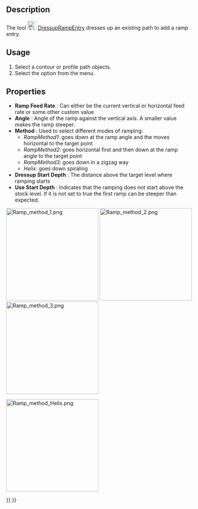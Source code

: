 <languages/>
<translate>

<!--T:8-->
{{Docnav
|[[CAM_DressupLeadInOut|DressupLeadInOut]]
|[[CAM_DressupTag|DressupTag]]
|[[CAM_Workbench|CAM]]
|IconL=CAM_DressupLeadInOut.svg
|IconR=CAM_DressupTag.svg
|IconC=Workbench_CAM.svg
}}

<!--T:1-->
{{GuiCommand
|Name=CAM DressupRampEntry
|MenuLocation=CAM → Path Dressup → RampEntry
|Workbenches=[[CAM_Workbench|CAM]]
|SeeAlso=[[CAM_DressupTag|CAM DressupTag]], [[CAM_DressupDogbone|CAM DressupDogbone]], [[CAM_DressupDragKnife|CAM DressupDragKnife]]
}}

==Description== <!--T:2-->

<!--T:3-->
The tool [[Image:CAM_DressupRampEntry.svg|24px]] [[CAM_DressupRampEntry|DressupRampEntry]] dresses up an existing path to add a ramp entry.

==Usage== <!--T:4-->

<!--T:5-->
# Select a contour or profile path objects.
# Select the {{MenuCommand|CAM → Path Dressup → [[Image:CAM_DressupRampEntry.svg|16px]] RampEntry}} option from the menu.

==Properties== <!--T:6-->

<!--T:7-->
*'''Ramp Feed Rate''' : Can either be the current vertical or horizontal feed rate or some other custom value
*'''Angle''' : Angle of the ramp against the vertical axis. A smaller value makes the ramp steeper.
*'''Method''' : Used to select different modes of ramping:
** ''RampMethod1'': goes down at the ramp angle and the moves horizontal to the target point
** ''RampMethod2'': goes horizontal first and then down at the ramp angle to the target point
** ''RampMethod3'': goes down in a zigzag way
** ''Helix'': goes down spiraling
*'''Dressup Start Depth''' : The distance above the target level where ramping starts
*'''Use Start Depth''' : Indicates that the ramping does not start above the stock level. If it is not set to true the first ramp can be steeper than expected.

</translate>
[[File:Ramp_method_1.png|x250px]] [[File:Ramp_method_2.png|x250px]] [[File:Ramp_method_3.png|x250px]]
<translate>
<!--T:12-->
{{Caption|From left to right: Ramp method 1, 2 and 3}}

</translate>
[[File:Ramp_method_Helix.png|x250px]]
<translate>
<!--T:13-->
{{Caption|Ramp method Helix}}


<!--T:9-->
{{Docnav
|[[CAM_DressupLeadInOut|DressupLeadInOut]]
|[[CAM_DressupTag|DressupTag]]
|[[CAM_Workbench|CAM]]
|IconL=CAM_DressupLeadInOut.svg
|IconR=CAM_DressupTag.svg
|IconC=Workbench_CAM.svg
}}

</translate>
{{CAM_Tools_navi{{#translation:}}}}
{{Userdocnavi{{#translation:}}}}